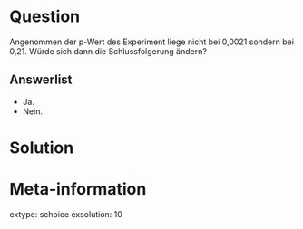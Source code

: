 Question
========

Angenommen der p-Wert des Experiment liege nicht bei 0,0021 sondern bei 0,21. Würde sich dann die Schlussfolgerung ändern?

Answerlist
----------

* Ja.
* Nein.

Solution
========

Meta-information
================
extype: schoice
exsolution: 10
